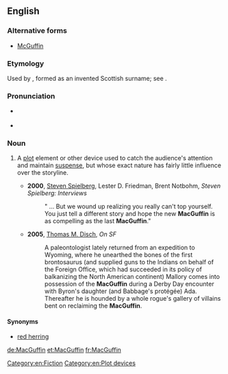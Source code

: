 {{was wotd|2008|March|30}}
==English==
{{wikipedia}}

===Alternative forms===
* [[McGuffin]]

===Etymology===
Used by {{w|Alfred Hitchcock}}, formed as an invented Scottish surname; see {{w|MacGuffin#History_and_use}}.

===Pronunciation===
* {{a|RP|US}} {{IPA|/məˈɡʌf.ɪn/|lang=en}}
* {{audio|en-us-MacGuffin.ogg|Audio (US)|lang=en}}

===Noun===
{{en-noun}}

# {{label|en|narratology}} A [[plot]] element or other device used to catch the audience's attention and maintain [[suspense]], but whose exact nature has fairly little influence over the storyline.
#* '''2000''', [[w:Steven Spielberg|Steven Spielberg]], Lester D. Friedman, Brent Notbohm, ''Steven Spielberg: Interviews''
#*: " ... But we wound up realizing you really can't top yourself. You just tell a different story and hope the new '''MacGuffin''' is as compelling as the last '''MacGuffin'''."
#* '''2005''', [[w:Thomas Disch|Thomas M. Disch]], ''On SF''
#*: A paleontologist lately returned from an expedition to Wyoming, where he unearthed the bones of the first brontosaurus (and supplied guns to the Indians on behalf of the Foreign Office, which had succeeded in its policy of balkanizing the North American continent) Mallory comes into possession of the '''MacGuffin''' during a Derby Day encounter with Byron's daughter (and Babbage's protégée) Ada. Thereafter he is hounded by a whole rogue's gallery of villains bent on reclaiming the '''MacGuffin'''.

====Synonyms====
* [[red herring]]

[[Category:en:Fiction]]
[[Category:en:Plot devices]]

[[de:MacGuffin]]
[[et:MacGuffin]]
[[fr:MacGuffin]]
